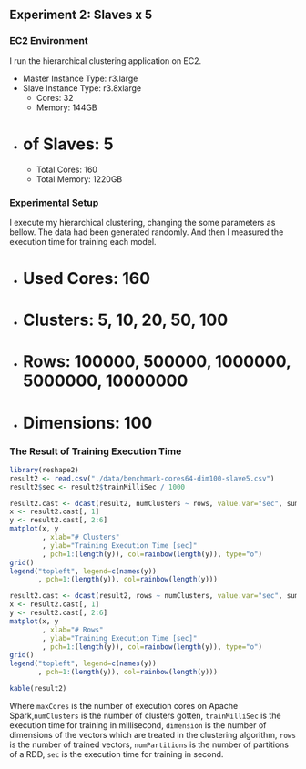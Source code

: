 ## Experiment 2: Slaves x 5

### EC2 Environment

I run the hierarchical clustering application on EC2. 

- Master Instance Type: r3.large
- Slave Instance Type: r3.8xlarge
    - Cores: 32
    - Memory: 144GB
- # of Slaves: 5
    - Total Cores: 160
    - Total Memory: 1220GB

### Experimental Setup

I execute my hierarchical clustering, changing the some parameters as bellow.  The data had been generated randomly. And then I measured the execution time for training each model.

- # Used Cores: 160
- # Clusters: 5, 10, 20, 50, 100
- # Rows: 100000, 500000, 1000000, 5000000, 10000000
- # Dimensions: 100

### The Result of Training Execution Time

```r
library(reshape2)
result2 <- read.csv("./data/benchmark-cores64-dim100-slave5.csv")
result2$sec <- result2$trainMilliSec / 1000
```

```r
result2.cast <- dcast(result2, numClusters ~ rows, value.var="sec", sum)
x <- result2.cast[, 1]
y <- result2.cast[, 2:6]
matplot(x, y
        , xlab="# Clusters"
        , ylab="Training Execution Time [sec]"
        , pch=1:(length(y)), col=rainbow(length(y)), type="o")
grid()
legend("topleft", legend=c(names(y))
       , pch=1:(length(y)), col=rainbow(length(y)))
```

```r
result2.cast <- dcast(result2, rows ~ numClusters, value.var="sec", sum)
x <- result2.cast[, 1]
y <- result2.cast[, 2:6]
matplot(x, y
        , xlab="# Rows"
        , ylab="Training Execution Time [sec]"
        , pch=1:(length(y)), col=rainbow(length(y)), type="o")
grid()
legend("topleft", legend=c(names(y))
       , pch=1:(length(y)), col=rainbow(length(y)))
```

```r
kable(result2)
```
Where `maxCores` is the number of execution cores on Apache Spark,`numClusters` is the number of clusters gotten, `trainMilliSec` is the execution time for training in millisecond, `dimension` is the number of dimensions of the vectors which are treated in the clustering algorithm, `rows` is the number of trained vectors, `numPartitions` is the number of partitions of a RDD, `sec` is the execution time for training in second.
